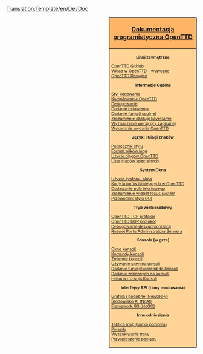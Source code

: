<noinclude>[[Translation:Template/en/DevDoc]]{{en/-}}</noinclude><div style="float:right; padding-left:12px; background:#ffffff;">
<div style="width:220px; border:1px solid #000000; background:#ffb466; padding:5px; -moz-border-radius-topleft:5px; -moz-border-radius-topright:5px; font-size: 12pt;">
<center><strong><font size="3">[[Main/pl/Rozwój|Dokumentacja programistyczna OpenTTD]]</font></strong></center>
</div>
<div style="width:220px;  border:1px solid black; border-top-width: 0px; background:#ffd496; padding:5px; -moz-border-radius-bottomleft:5px; -moz-border-radius-bottomright:8px; font-size: 8pt;">

<center>'''Linki zewnętrzne'''</center>
[https://github.com/OpenTTD/OpenTTD OpenTTD GitHub]<br />
[https://github.com/OpenTTD/OpenTTD/blob/master/CONTRIBUTING.md Wkład w OpenTTD - wytyczne]<br />
[http://docs.openttd.org OpenTTD Doxygen]

<center>'''Informacje Ogólne'''</center>
[[Main/pl/Styl kodowania|Styl kodowania]]<br/>
<!-- [[Category/en/Compiling OpenTTD|Kompilowanie OpenTTD]]<br/> -->
<!-- [[Category/pl/Kompilowanie OpenTTD|Kompilowanie OpenTTD]]<br/> ~~~~ -->
[[Category/pl/Kompilacja OpenTTD|Kompilowanie OpenTTD]]<br/>
[[Main/pl/Debugowanie|Debugowanie]]<br/>
<!--[[Main/en/OpenTTDDevBlackBook/Settings/AddSetting|Dodanie ustawienia]]<br/> -->
[[Main/pl/OpenTTDDevBlackBook/Settings/AddSetting|Dodanie ustawienia]]<br/>
[[Main/pl/OpenTTDDevBlackBook/NoAI/Adding a squirrel function|Dodanie funkcji squirrel]]<br/>
[[Main/pl/OpenTTDDevBlackBook/Map/SaveGame|Zrozumienie obsługi SaveGame]]<br/>
[[Main/pl/OpenTTDDevBlackBook/Settings/CreateSavegame|Wyznaczenie wersji gry zapisanej ]]<br/>
[[Main/pl/Wykonanie wydania OpenTTD|Wykonanie wydania OpenTTD]]<br/>

<center>'''Języki i Ciągi znaków'''</center>
[[Main/pl/Podręcznik stylu|Podręcznik stylu ]]<br/>
[[Main/pl/Format plików lang|Format plików lang]]<br/>
[[Main/pl/Ciągi znaków|Użycie ciągów OpenTTD ]]<br />
[[Main/pl/OpenTTDDevBlackBook/Special strings|Lista ciągów specjalnych]]

<center>'''System Okna'''</center>
[[Main/pl/OpenTTDDevBlackBook/Window/UseWindows|Użycie systemu okna]]<br/>
[[Main/pl/OpenTTDDevBlackBook/Window/Colours|Kody kolorów istniejących w OpenTTD]]<br/>
[[Main/pl/OpenTTDDevBlackBook/Window/TextEdit|Dodawanie pola tekstowego]]<br/>
[[Main/pl/OpenTTDDevBlackBook/Window/WidgetFocus|Zrozumienie widget focus system]]<br/>
[[Main/pl/Przewodnik stylu GUI|Przewodnik stylu GUI]]<br/>

<center>'''Tryb wieloosobowy'''</center>
[[Main/pl/OpenTTDDevBlackBook/Network/TCP|OpenTTD TCP protokół]]<br/>
[[Main/pl/OpenTTDDevBlackBook/Network/UDP|OpenTTD UDP protokół]]<br/>
[[Main/pl/OpenTTDDevBlackBook/Network/Desync debugging|Debugowanie desynchronizacji]]<br/>
[[Main/pl/Server Admin Port Development|Rozwój Portu Administratora Serwera]]

<center>'''Konsola (w grze)'''</center>
[[Main/pl/Konsola|Okno konsoli]]<br/>
[[Main/en/Konsola/Pl#Komendy konsoli|Komendy konsoli]]<br/>
[[Main/en/Konsola/Pl#Zmienne|Zmienne konsoli]]<br/>
[[Main/pl/OpenTTDDevBlackBook/IConsole/Scripting|Używanie skryptu konsoli]]<br/>
[[Main/pl/OpenTTDDevBlackBook/IConsole/AddFunctions|Dodanie funkcji/komend do konsoli]]<br/>
[[Main/pl/OpenTTDDevBlackBook/IConsole/AddVariables|Dodanie zmiennych do konsoli]]<br/>
[[Main/pl/OpenTTDDevBlackBook/IConsole/History|Historia rozwoju Konsoli]]

<center>'''Interfejsy API (ramy modowania)'''</center>
[[Main/pl/Rozwój Graficzny|Grafika i podobne (NewGRFy)]]<br />
[[Main/pl/SI:Strona główna|Środowisko AI (NoAI)]]<br />
[[Main/pl/GS|Framework GS (NoGO)]]<br/>

<center>'''Inne odniesienia'''</center>
[[Main/pl/Map array (landscape grid)|Tablica map (siatka pozioma)]]<br/>
[[Main/pl/OpenTTDDevBlackBook/Simulation/Vehicles|Pojazdy]]<br/>
[[Main/pl/OpenTTDDevBlackBook/Simulation/Pathfinding|Wyszukiwanie trasy]]<br/>
[[Main/pl/OpenTTDDevBlackBook/Simulation/Train Acceleration|Przyspieszenie pociągu]]<br/>


</div>
</div>